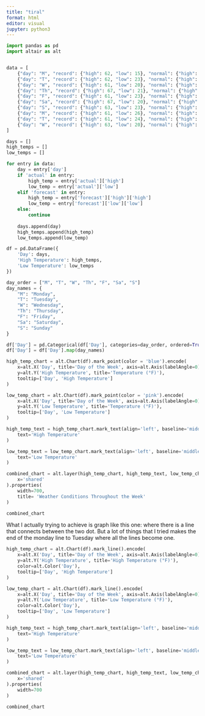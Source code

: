 ```yaml
---
title: "tiral"
format: html
editor: visual
jupyter: python3
---
```


```python
import pandas as pd
import altair as alt


data = [
    {"day": "M", "record": {"high": 62, "low": 15}, "normal": {"high": 50, "low": 38}, "actual": {"high": 48, "low": 36}, "id": 0},
    {"day": "T", "record": {"high": 62, "low": 23}, "normal": {"high": 50, "low": 38}, "actual": {"high": 50, "low": 40}, "id": 1},
    {"day": "W", "record": {"high": 61, "low": 20}, "normal": {"high": 50, "low": 38}, "actual": {"high": 55, "low": 36}, "id": 2},
    {"day": "Th", "record": {"high": 67, "low": 21}, "normal": {"high": 50, "low": 38}, "actual": {"high": 51, "low": 33}, "id": 3},
    {"day": "F", "record": {"high": 61, "low": 23}, "normal": {"high": 50, "low": 38}, "actual": {"high": 50, "low": 30}, "id": 4},
    {"day": "Sa", "record": {"high": 67, "low": 20}, "normal": {"high": 50, "low": 38}, "forecast": {"high": {"high": 53, "low": 49}, "low": {"high": 40, "low": 35}}, "id": 5},
    {"day": "S", "record": {"high": 63, "low": 23}, "normal": {"high": 50, "low": 39}, "forecast": {"high": {"high": 55, "low": 49}, "low": {"high": 42, "low": 37}}, "id": 6},
    {"day": "M", "record": {"high": 61, "low": 26}, "normal": {"high": 51, "low": 39}, "forecast": {"high": {"high": 53, "low": 49}, "low": {"high": 43, "low": 40}}, "id": 7},
    {"day": "T", "record": {"high": 61, "low": 24}, "normal": {"high": 51, "low": 39}, "forecast": {"high": {"high": 52, "low": 46}, "low": {"high": 44, "low": 40}}, "id": 8},
    {"day": "W", "record": {"high": 63, "low": 20}, "normal": {"high": 51, "low": 39}, "forecast": {"high": {"high": 53, "low": 46}, "low": {"high": 43, "low": 38}}, "id": 9}
]

days = []
high_temps = []
low_temps = []

for entry in data:
    day = entry['day']
    if 'actual' in entry:
        high_temp = entry['actual']['high']
        low_temp = entry['actual']['low']
    elif 'forecast' in entry:
        high_temp = entry['forecast']['high']['high']
        low_temp = entry['forecast']['low']['low']
    else:
        continue  
    
    days.append(day)
    high_temps.append(high_temp)
    low_temps.append(low_temp)

df = pd.DataFrame({
    'Day': days,
    'High Temperature': high_temps,
    'Low Temperature': low_temps
})
```

```python
day_order = ["M", "T", "W", "Th", "F", "Sa", "S"]
day_names = {
    "M": "Monday",
    "T": "Tuesday",
    "W": "Wednesday",
    "Th": "Thursday",
    "F": "Friday",
    "Sa": "Saturday",
    "S": "Sunday"
}

df['Day'] = pd.Categorical(df['Day'], categories=day_order, ordered=True)
df['Day'] = df['Day'].map(day_names)

```

```python
high_temp_chart = alt.Chart(df).mark_point(color = 'blue').encode(
    x=alt.X('Day', title='Day of the Week', axis=alt.Axis(labelAngle=0)),
    y=alt.Y('High Temperature', title='Temperature (°F)'),
    tooltip=['Day', 'High Temperature']
)

low_temp_chart = alt.Chart(df).mark_point(color = 'pink').encode(
    x=alt.X('Day', title='Day of the Week', axis=alt.Axis(labelAngle=0)),
    y=alt.Y('Low Temperature', title='Temperature (°F)'),
    tooltip=['Day', 'Low Temperature']
)

high_temp_text = high_temp_chart.mark_text(align='left', baseline='middle', dx=5, dy=-5).encode(
    text='High Temperature'
)

low_temp_text = low_temp_chart.mark_text(align='left', baseline='middle', dx=5, dy=5).encode(
    text='Low Temperature'
)

combined_chart = alt.layer(high_temp_chart, high_temp_text, low_temp_chart, low_temp_text).resolve_scale(
    x='shared'
).properties(
    width=700,
    title= 'Weather Conditions Throughout the Week'
)

combined_chart

```


What I actually trying to achieve is graph like this one: where there is a line that connects between the two dot. But a lot of things that I tried makes the end of the monday line to Tuesday where all the lines become one.

```python
high_temp_chart = alt.Chart(df).mark_line().encode(
    x=alt.X('Day', title='Day of the Week', axis=alt.Axis(labelAngle=0)),
    y=alt.Y('High Temperature', title='High Temperature (°F)'),
    color=alt.Color('Day'),
    tooltip=['Day', 'High Temperature']
)

low_temp_chart = alt.Chart(df).mark_line().encode(
    x=alt.X('Day', title='Day of the Week', axis=alt.Axis(labelAngle=0)),
    y=alt.Y('Low Temperature', title='Low Temperature (°F)'),
    color=alt.Color('Day'),
    tooltip=['Day', 'Low Temperature']
)

high_temp_text = high_temp_chart.mark_text(align='left', baseline='middle', dx=5, dy=-5).encode(
    text='High Temperature'
)

low_temp_text = low_temp_chart.mark_text(align='left', baseline='middle', dx=5, dy=5).encode(
    text='Low Temperature'
)

combined_chart = alt.layer(high_temp_chart, high_temp_text, low_temp_chart, low_temp_text).resolve_scale(
    x='shared'
).properties(
    width=700 
)

combined_chart

```




